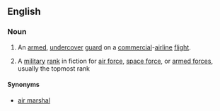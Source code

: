 ==English==
{{wikipedia}}

===Noun===
{{en-noun|head=[[sky]] [[marshal]]}}

# {{context|US|law enforcement|lang=en}} An [[armed]], [[undercover]] [[guard]] on a [[commercial]]-[[airline]] [[flight]].
# {{context|fiction|lang=en}} A [[military]] [[rank]] in fiction for [[air force]], [[space force]], or [[armed forces]], usually the topmost rank

====Synonyms====
* [[air marshal]]
